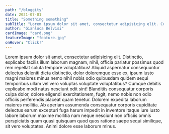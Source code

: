 ```yaml
---
path: "/bloggity"
date: 2021-07-01
title: "Something something"
subTitle: "Lorem ipsum dolor sit amet, consectetur adipisicing elit. Commodi cupiditate dicta repellendus!"
author: "Gianluca Belvisi"
cardImage: "card.png"
featureImage: "feature.jpg"
onHover: "Click!"
---
```


Lorem ipsum dolor sit amet, consectetur adipisicing elit. Distinctio, explicabo facilis illum laborum magnam, nihil, officia pariatur possimus quod rem repellat soluta tempore voluptatibus! Aliquid aspernatur consequuntur delectus deleniti dicta distinctio, dolor doloremque esse ex, ipsum iusto magni maiores minus nemo nihil nobis odio quibusdam quidem sequi temporibus ullam vel vero voluptas voluptate voluptatibus? Cumque debitis explicabo modi natus nesciunt odit sint! Blanditiis consequatur corporis culpa dolor, dolore eligendi exercitationem, fugit, nemo nobis non odio officiis perferendis placeat quam tenetur. Dolorem expedita laborum maiores mollitia. Ab aperiam assumenda consequatur corporis cupiditate delectus earum excepturi fuga harum impedit in inventore itaque iure iusto labore laborum maxime mollitia nam neque nesciunt non officiis omnis perspiciatis quam quasi quisquam quod quos ratione saepe sequi similique, sit vero voluptates. Animi dolore esse laborum minus.